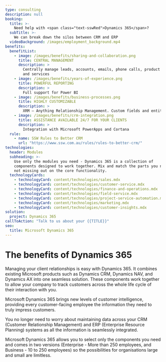 ```yaml
---
type: consulting
description: null
booking:
  title: >-
    Need help with <span class="text-sswRed">Dynamics 365</span>?
  subTitle: >-
    We can break down the silos between CRM and ERP
  videoBackground: /images/employment_background.mp4
benefits:
  benefitList:
    - image: /images/benefits/sharing-and-collaboration.png
      title: CENTRAL MANAGEMENT
      description: >
        Centrally manage leads, accounts, emails, phone calls, product sales, 
        and services
    - image: /images/benefits/years-of-experience.png
      title: POWERFUL REPORTING
      description: >
        Full support for Power BI
    - image: /images/benefits/business-processes.png
      title: HIGHLY CUSTOMIZABLE
      description: >
        XRM – Anything Relationship Management. Custom fields and entities.
    - image: /images/benefits/crm-integration.png
      title: ASSISTANCE AVAILABLE 24/7 FOR YOUR CLIENTS
      description: >
        Integration with Microsoft PowerApps and Cortana
  rule:
    - name: SSW Rules to Better CRM
      url: "https://www.ssw.com.au/rules/rules-to-better-crm/"
technologies:
  header: Modules
  subheading: >-
    Use only the modules you need - Dynamics 365 is a collection of 
    components designed to work together. Mix and match the parts you need while
    not missing out on the core functionality.
  technologyCards:
    - technologyCard: content/technologies/sales.mdx
    - technologyCard: content/technologies/customer-service.mdx
    - technologyCard: content/technologies/finance-and-operations.mdx
    - technologyCard: content/technologies/field-service.mdx
    - technologyCard: content/technologies/project-service-automation.mdx
    - technologyCard: content/technologies/marketing.mdx
    - technologyCard: content/technologies/customer-insights.mdx
solution:
  project: Dynamics 365
callToAction: "Talk to us about your {{TITLE}}"
seo:
  title: Microsoft Dynamics 365
---
```


# The benefits of **Dynamics 365**

<VideoEmbed url="https://www.youtube.com/watch?v=HWeskYHfwio" />
<VideoEmbed url="https://www.youtube.com/watch?v=PV9w_rFsL1E" />
<VideoEmbed url="https://www.youtube.com/watch?v=loBH0g6N0zM" />

Managing your client relationships is easy with Dynamics 365. It combines
existing Microsoft products such as Dynamics CRM, Dynamics NAV, and Dynamics AX
into one seamless solution. These components work together to allow your company
to track customers across the whole life cycle of their interaction with you.

Microsoft Dynamics 365 brings new levels of customer intelligence, providing
every customer-facing employee the information they need to truly impress
customers.

You no longer need to worry about maintaining data across your CRM (Customer
Relationship Management) and ERP (Enterprise Resource Planning) systems as all
the information is seamlessly integrated.

Microsoft Dynamics 365 allows you to select only the components you need and
comes in two versions (Enterprise - More than 250 employees, and Business - 10
to 250 employees) so the possibilities for organisations large and small are
limitless.

